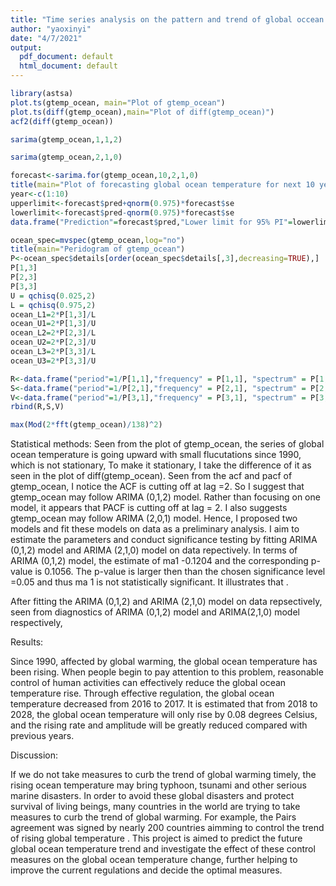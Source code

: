 ```yaml
---
title: "Time series analysis on the pattern and trend of global occean temperature "
author: "yaoxinyi"
date: "4/7/2021"
output:
  pdf_document: default
  html_document: default
---
```


```r
library(astsa)
plot.ts(gtemp_ocean, main="Plot of gtemp_ocean")
plot.ts(diff(gtemp_ocean),main="Plot of diff(gtemp_ocean)")
acf2(diff(gtemp_ocean))

```

```r
sarima(gtemp_ocean,1,1,2)
```

```r
sarima(gtemp_ocean,2,1,0)
```

```r
forecast<-sarima.for(gtemp_ocean,10,2,1,0)
title(main="Plot of forecasting global ocean temperature for next 10 years")
year<-c(1:10)
upperlimit<-forecast$pred+qnorm(0.975)*forecast$se
lowerlimit<-forecast$pred-qnorm(0.975)*forecast$se
data.frame("Prediction"=forecast$pred,"Lower limit for 95% PI"=lowerlimit,"Upper limit for 95% PI"=upperlimit)

```

```r
ocean_spec=mvspec(gtemp_ocean,log="no")
title(main="Peridogram of gtemp_ocean")
P<-ocean_spec$details[order(ocean_spec$details[,3],decreasing=TRUE),]
P[1,3]
P[2,3]
P[3,3]
U = qchisq(0.025,2)
L = qchisq(0.975,2)
ocean_L1=2*P[1,3]/L
ocean_U1=2*P[1,3]/U
ocean_L2=2*P[2,3]/L
ocean_U2=2*P[2,3]/U
ocean_L3=2*P[3,3]/L
ocean_U3=2*P[3,3]/U

R<-data.frame("period"=1/P[1,1],"frequency" = P[1,1], "spectrum" = P[1,3], "lower for 95% CI"=ocean_L1, "upper for 95% CI" =ocean_U1)
S<-data.frame("period"=1/P[2,1],"frequency" = P[2,1], "spectrum" = P[2,3], "lower for 95% CI"=ocean_L2, "upper for 95% CI" =ocean_U2)
V<-data.frame("period"=1/P[3,1],"frequency" = P[3,1], "spectrum" = P[3,3], "lower for 95% CI"=ocean_L3, "upper for 95% CI" =ocean_U3)
rbind(R,S,V)
```


```r
max(Mod(2*fft(gtemp_ocean)/138)^2)


```
Statistical methods: Seen from the plot of gtemp_ocean, the series of  global ocean temperature is going upward with small flucutations since 1990, which is not stationary, To make it stationary, I take the difference of it as seen in the plot of diff(gtemp_ocean). Seen from the acf and pacf of gtemp_ocean, I notice the ACF is cutting off at lag =2. So I suggest that gtemp_ocean may follow ARIMA (0,1,2) model. Rather than focusing on one model, it appears that PACF is cutting off at lag = 2. I also suggests gtemp_ocean may follow ARIMA (2,0,1) model. Hence, I proposed two models and fit these models on data as a preliminary analysis. 
I aim to estimate the parameters and conduct significance testing by fitting ARIMA (0,1,2) model and ARIMA (2,1,0) model on data repectively. In terms of ARIMA (0,1,2) model, the estimate of ma1 -0.1204 and the corresponding p-value is 0.1056. The p-value is larger then than the chosen significance level =0.05 and thus ma 1 is not statistically significant. It illustrates that . 

After fitting the ARIMA (0,1,2) and ARIMA (2,1,0) model on data repsectively, seen from diagnostics of ARIMA (0,1,2) model and ARIMA(2,1,0) model respectively,  

Results: 








Since 1990, affected by global warming, the global ocean temperature has been rising. When people begin to pay attention to this problem, reasonable control of human activities can effectively reduce the global ocean temperature rise. Through effective regulation, the global ocean temperature decreased from 2016 to 2017. It is estimated that from 2018 to 2028, the global ocean temperature will only rise by 0.08 degrees Celsius, and the rising rate and amplitude will be greatly reduced compared with previous years.

Discussion:

If we do not take measures to curb the trend of global warming timely, the rising ocean temperature may bring typhoon, tsunami and other serious marine disasters. In order to avoid these global disasters and protect survival of living beings, many countries in the world are trying to take measures to curb the trend of global warming. For example, the Pairs agreement was signed by nearly 200 countries aimming to control the trend of rising global temperature . This project is aimed to predict the future global ocean temperature trend and investigate the effect of these control measures on the global ocean temperature change, further helping to improve the current regulations and decide the optimal measures. 







